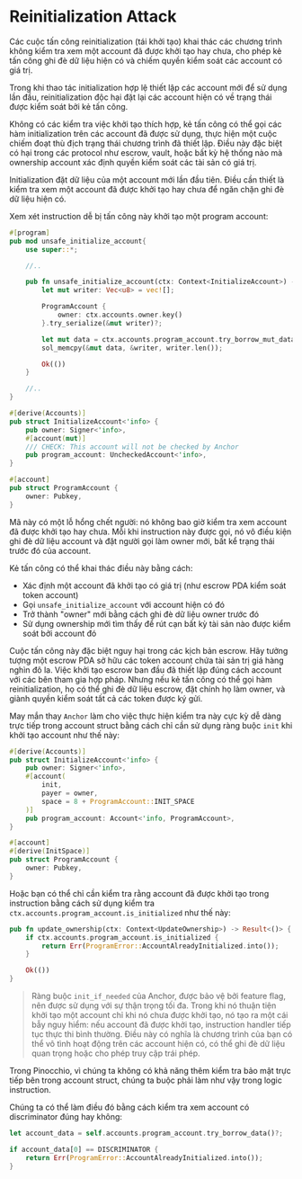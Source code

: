 
# Reinitialization Attack 

Các cuộc tấn công reinitialization (tái khởi tạo) khai thác các chương trình không kiểm tra xem một account đã được khởi tạo hay chưa, cho phép kẻ tấn công ghi đè dữ liệu hiện có và chiếm quyền kiểm soát các account có giá trị.

Trong khi thao tác initialization hợp lệ thiết lập các account mới để sử dụng lần đầu, reinitialization độc hại đặt lại các account hiện có về trạng thái được kiểm soát bởi kẻ tấn công.

Không có các kiểm tra việc khởi tạo thích hợp, kẻ tấn công có thể gọi các hàm initialization trên các account đã được sử dụng, thực hiện một cuộc chiếm đoạt thù địch trạng thái chương trình đã thiết lập. Điều này đặc biệt có hại trong các protocol như escrow, vault, hoặc bất kỳ hệ thống nào mà ownership account xác định quyền kiểm soát các tài sản có giá trị.

Initialization đặt dữ liệu của một account mới lần đầu tiên. Điều cần thiết là kiểm tra xem một account đã được khởi tạo hay chưa để ngăn chặn ghi đè dữ liệu hiện có.

<ArticleSection name="Anchor" id="anchor" level="h2" />

Xem xét instruction dễ bị tấn công này khởi tạo một program account:

```rust
#[program]
pub mod unsafe_initialize_account{
    use super::*;

    //..

    pub fn unsafe_initialize_account(ctx: Context<InitializeAccount>) -> Result<()> {
        let mut writer: Vec<u8> = vec![];

        ProgramAccount {
            owner: ctx.accounts.owner.key()
        }.try_serialize(&mut writer)?;

        let mut data = ctx.accounts.program_account.try_borrow_mut_data()?;
        sol_memcpy(&mut data, &writer, writer.len());

        Ok(())
    }

    //..
}

#[derive(Accounts)]
pub struct InitializeAccount<'info> {
    pub owner: Signer<'info>,
    #[account(mut)]
    /// CHECK: This account will not be checked by Anchor
    pub program_account: UncheckedAccount<'info>,
}

#[account]
pub struct ProgramAccount {
    owner: Pubkey,
}
```

Mã này có một lỗ hổng chết người: nó không bao giờ kiểm tra xem account đã được khởi tạo hay chưa. Mỗi khi instruction này được gọi, nó vô điều kiện ghi đè dữ liệu account và đặt người gọi làm owner mới, bất kể trạng thái trước đó của account.

Kẻ tấn công có thể khai thác điều này bằng cách:
- Xác định một account đã khởi tạo có giá trị (như escrow PDA kiểm soát token account)
- Gọi `unsafe_initialize_account` với account hiện có đó
- Trở thành "owner" mới bằng cách ghi đè dữ liệu owner trước đó
- Sử dụng ownership mới tìm thấy để rút cạn bất kỳ tài sản nào được kiểm soát bởi account đó

Cuộc tấn công này đặc biệt nguy hại trong các kịch bản escrow. Hãy tưởng tượng một escrow PDA sở hữu các token account chứa tài sản trị giá hàng nghìn đô la. Việc khởi tạo escrow ban đầu đã thiết lập đúng cách account với các bên tham gia hợp pháp. Nhưng nếu kẻ tấn công có thể gọi hàm reinitialization, họ có thể ghi đè dữ liệu escrow, đặt chính họ làm owner, và giành quyền kiểm soát tất cả các token được ký gửi.

May mắn thay `Anchor` làm cho việc thực hiện kiểm tra này cực kỳ dễ dàng trực tiếp trong account struct bằng cách chỉ cần sử dụng ràng buộc `init` khi khởi tạo account như thế này:

```rust
#[derive(Accounts)]
pub struct InitializeAccount<'info> {
    pub owner: Signer<'info>,
    #[account(
        init,
        payer = owner,
        space = 8 + ProgramAccount::INIT_SPACE
    )]
    pub program_account: Account<'info, ProgramAccount>,
}

#[account]
#[derive(InitSpace)]
pub struct ProgramAccount {
    owner: Pubkey,
}
```

Hoặc bạn có thể chỉ cần kiểm tra rằng account đã được khởi tạo trong instruction bằng cách sử dụng kiểm tra `ctx.accounts.program_account.is_initialized` như thế này:

```rust
pub fn update_ownership(ctx: Context<UpdateOwnership>) -> Result<()> {
    if ctx.accounts.program_account.is_initialized {
        return Err(ProgramError::AccountAlreadyInitialized.into());
    }

    Ok(())
}
```

> Ràng buộc `init_if_needed` của Anchor, được bảo vệ bởi feature flag, nên được sử dụng với sự thận trọng tối đa. Trong khi nó thuận tiện khởi tạo một account chỉ khi nó chưa được khởi tạo, nó tạo ra một cái bẫy nguy hiểm: nếu account đã được khởi tạo, instruction handler tiếp tục thực thi bình thường. Điều này có nghĩa là chương trình của bạn có thể vô tình hoạt động trên các account hiện có, có thể ghi đè dữ liệu quan trọng hoặc cho phép truy cập trái phép.

<ArticleSection name="Pinocchio" id="pinocchio" level="h2" />

Trong Pinocchio, vì chúng ta không có khả năng thêm kiểm tra bảo mật trực tiếp bên trong account struct, chúng ta buộc phải làm như vậy trong logic instruction.

Chúng ta có thể làm điều đó bằng cách kiểm tra xem account có discriminator đúng hay không:

```rust
let account_data = self.accounts.program_account.try_borrow_data()?;

if account_data[0] == DISCRIMINATOR {
    return Err(ProgramError::AccountAlreadyInitialized.into());
}
```

